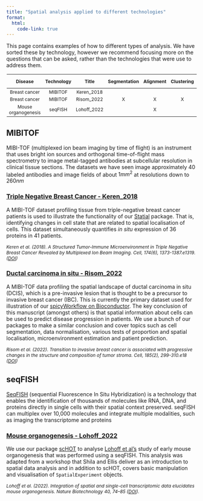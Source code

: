 ```yaml
---
title: "Spatial analysis applied to different technologies"
format:
  html:
    code-link: true
---
```


This page contains examples of how to different types of analysis. We have sorted these by technology, however we recommend focusing more on the questions that can be asked, rather than the technologies that were use to address them.

```{=html}
<style>
table {
  font-size: 9pt;
  padding: 1px;
}
</style>
```
|       Disease       | Technology |    Title    | Segmentation | Alignment | Clustering | Localisation | Microenvironments | Patient Classification |     |
|:------:|:------:|:------:|:------:|:------:|:------:|:------:|:------:|:------:|:------:|
|    Breast cancer    |  MIBITOF   | Keren_2018  |              |           |            |      X       |         X         |           X            |     |
|    Breast cancer    |  MIBITOF   | Risom_2022  |      X       |     X     |     X      |      X       |         X         |           X            |     |
| Mouse organogenesis |  seqFISH   | Lohoff_2022 |              |     X     |            |      X       |                   |                        |     |

```{=html}
<style>
citation {
  font-size: 9pt;
  font-style: italic;
}
</style>
```
## MIBITOF

MIBI-TOF (multiplexed ion beam imaging by time of flight) is an instrument that uses bright ion sources and orthogonal time-of-flight mass spectrometry to image metal-tagged antibodies at subcellular resolution in clinical tissue sections. The datasets we have seen image approximately 40 labeled antibodies and image fields of about $1mm^2$ at resolutions down to $260nm$

### [Triple Negative Breast Cancer - Keren_2018](datasets/Keren_2018/Keren_2018.qmd)

A MIBI-TOF dataset profiling tissue from triple-negative breast cancer patients is used to illustrate the functionality of our [Statial](https://www.bioconductor.org/packages/release/bioc/html/Statial.html) package. That is, identifying changes in cell state that are related to spatial localisation of cells. This dataset simultaneously quantifies *in situ* expression of 36 proteins in 41 patients.

<citation> Keren et al. (2018). A Structured Tumor-Immune Microenvironment in Triple Negative Breast Cancer Revealed by Multiplexed Ion Beam Imaging. Cell, 174(6), 1373-1387.e1319. ([DOI](https://doi.org/10.1016/j.cell.2018.08.039)) </citation>

### [Ductal carcinoma in situ - Risom_2022](https://sydneybiox.github.io/spicyWorkflow/articles/spicyWorkflow.html)

A MIBI-TOF data profiling the spatial landscape of ductal carcinoma in situ (DCIS), which is a pre-invasive lesion that is thought to be a precursor to invasive breast cancer (IBC). This is currently the primary dataset used for illustration of our [spicyWorkflow on Bioconductor](https://bioconductor.org/packages/release/workflows/html/spicyWorkflow.html). The key conclusion of this manuscript (amongst others) is that spatial information about cells can be used to predict disease progression in patients. We use a bunch of our packages to make a similar conclusion and cover topics such as cell segmentation, data normalisation, various tests of proportion and spatial localisation, microenvironment estimation and patient prediction.

<citation> Risom et al. (2022). Transition to invasive breast cancer is associated with progressive changes in the structure and composition of tumor stroma. Cell, 185(2), 299-310.e18 ([DOI](https://doi.org/10.1016/j.cell.2021.12.023)) </citation>

## seqFISH

[SeqFISH](https://spatial.caltech.edu/seqfish) (sequential Fluorescence In Situ Hybridization) is a technology that enables the identification of thousands of molecules like RNA, DNA, and proteins directly in single cells with their spatial context preserved. seqFISH can multiplex over 10,000 molecules and integrate multiple modalities, such as imaging the transcriptome and proteins

### [Mouse organogenesis - Lohoff_2022](datasets/Lohoff_2022/Lohoff_2022.qmd)

We use our package [scHOT](https://www.bioconductor.org/packages/release/bioc/html/scHOT.html) to analyse [Lohoff et al's](https://www.nature.com/articles/s41587-021-01006-2) study of early mouse organogenesis that was performed using a seqFISH. This analysis was adapted from a workshop that Shila and Ellis deliver as an introduction to spatial data analysis and in addition to scHOT, covers basic manipulation and visualisation of `SpatialExperiment` objects.

<citation> Lohoff et al. (2022). Integration of spatial and single-cell transcriptomic data elucidates mouse organogenesis. Nature Biotechnology 40, 74--85 ([DOI](https://doi.org/10.1038/s41587-021-01006-2)). </citation>
